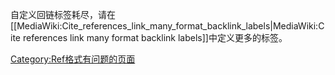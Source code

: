自定义回链标签耗尽，请在<nowiki>[[MediaWiki:Cite_references_link_many_format_backlink_labels|MediaWiki:Cite references link many format backlink labels]]</nowiki>中定义更多的标签。<includeonly>
[[Category:Ref格式有问题的页面|Category:Ref格式有问题的页面]]
</includeonly>